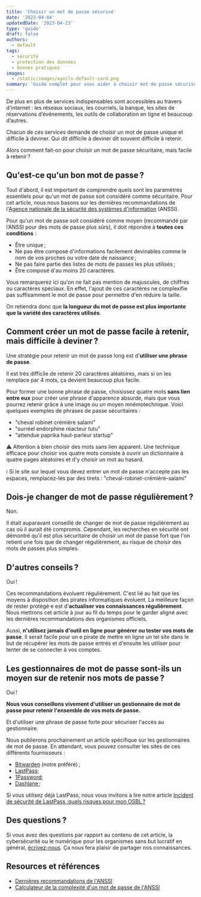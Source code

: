 ```yaml
---
title: 'Choisir un mot de passe sécurisé'
date: '2023-04-04'
updatedDate: '2023-04-23'
type: 'guide'
draft: false
authors:
  - default
tags:
  - sécurité
  - protection des données
  - bonnes pratiques
images:
  - /static/images/aynils-default-card.png
summary: 'Guide complet pour vous aider à choisir mot de passe sécurisé.'
---
```


De plus en plus de services indispensables sont accessibles au travers d'internet : les réseaux sociaux, les courriels, la banque, les sites de réservations d’événements, les outils de collaboration en ligne et beaucoup d’autres.

Chacun de ces services demande de choisir un mot de passe unique et difficile à deviner. Qui dit difficile à deviner dit souvent difficile à retenir.

Alors comment fait-on pour choisir un mot de passe sécuritaire, mais facile à retenir ?

## <TOCInline toc={props.toc} toHeading={3} asDisclosure={true} />

## Qu'est-ce qu'un bon mot de passe ?

Tout d'abord, il est important de comprendre quels sont les paramètres essentiels pour qu'un mot de passe soit considéré comme sécuritaire.
Pour cet article, nous nous basons sur les dernières recommandations de l'[Agence nationale de la sécurité des systèmes d'information](https://www.ssi.gouv.fr/) (ANSSI).

Pour qu'un mot de passe soit considéré comme moyen (recommandé par l’ANSSI pour des mots de passe plus sûrs), il doit répondre à **toutes ces conditions** :

- Être unique ;
- Ne pas être composé d'informations facilement devinables comme le nom de vos proches ou votre date de naissance ;
- Ne pas faire partie des listes de mots de passes les plus utilisés ;
- Être composé d'au moins 20 caractères.

Vous remarquerez ici qu'on ne fait pas mention de majuscules, de chiffres ou caractères spéciaux. En effet, l'ajout de ces caractères ne complexifie pas suffisamment le mot de passe pour permettre d'en réduire la taille.

On retiendra donc que **la longueur du mot de passe est plus importante que la variété des caractères utilisés**.

## Comment créer un mot de passe facile à retenir, mais difficile à deviner ?

Une stratégie pour retenir un mot de passe long est d'**utiliser une phrase de passe**.

Il est très difficile de retenir 20 caractères aléatoires, mais si on les remplace par 4 mots, ça devient beaucoup plus facile.

Pour former une bonne phrase de passe, choisissez quatre mots **sans lien entre eux** pour créer une phrase d'apparence absurde, mais que vous pourrez retenir grâce à une image ou un moyen mnémotechnique.
Voici quelques exemples de phrases de passe sécuritaires :

- "cheval robinet crémière salami"
- "surréel endorphine réacteur tutu"
- "attendue paprika haut-parleur startup"

⚠️ Attention à bien choisir des mots sans lien apparent. Une technique efficace pour choisir vos quatre mots consiste à ouvrir un dictionnaire à quatre pages aléatoires et d'y choisir un mot au hasard.

ℹ️ Si le site sur lequel vous devez entrer un mot de passe n'accepte pas les espaces, remplacez-les par des tirets : "cheval-robinet-crémière-salami"

## Dois-je changer de mot de passe régulièrement ?

Non.

Il était auparavant conseillé de changer de mot de passe régulièrement au cas où il aurait été compromis. Cependant, les recherches en sécurité ont démontré qu'il est plus sécuritaire de choisir un mot de passe fort que l'on retient une fois que de changer régulièrement, au risque de choisir des mots de passes plus simples.

## D'autres conseils ?

Oui !

Ces recommandations évoluent régulièrement. C'est lié au fait que les moyens à disposition des pirates informatiques évoluent.
La meilleure façon de rester protégé·e est d'**actualiser vos connaissances régulièrement**.
Nous mettrons cet article à jour au fil du temps pour le garder aligné avec les dernières recommandations des organismes officiels.

Aussi, **n'utilisez jamais d'outil en ligne pour générer ou tester vos mots de passe**. Il serait facile pour un·e pirate de mettre en ligne un tel site dans le but de récupérer les mots de passe entrés et d'ensuite les utiliser pour tenter de se connecter à vos comptes.

## Les gestionnaires de mot de passe sont-ils un moyen sur de retenir nos mots de passe ?

Oui !

**Nous vous conseillons vivement d'utiliser un gestionnaire de mot de passe pour retenir l'ensemble de vos mots de passe.**

Et d'utiliser une phrase de passe forte pour sécuriser l'accès au gestionnaire.

Nous publierons prochainement un article spécifique sur les gestionnaires de mot de passe. En attendant, vous pouvez consulter les sites de ces différents fournisseurs :

- [Bitwarden](https://bitwarden.com/) (notre préféré) ;
- [LastPass](https://lastpass.com/);
- [1Password](https://1password.com/fr);
- [Dashlane ](https://www.dashlane.com/);

Si vous utilisez déjà LastPass, nous vous invitons à lire notre article [Incident de sécurité de LastPass :quels risques pour mon OSBL ?](https://aynils.ca/fr/information/incident-de-securite-lastpass-quels-risques-que-faire/)

## Des questions ?

Si vous avez des questions par rapport au contenu de cet article, la cybersécurité ou le numérique pour les organismes sans but lucratif en général, [écrivez-nous](https://aynils.ca/fr/contact/). Ça nous fera plaisir de partager nos connaissances.

## Resources et références

- [Dernières recommandations de l'ANSSI](https://www.ssi.gouv.fr/uploads/2021/10/anssi-guide-authentification_multifacteur_et_mots_de_passe.pdf)
- [Calculateur de la complexité d'un mot de passe de l'ANSSI](https://www.ssi.gouv.fr/administration/precautions-elementaires/calculer-la-force-dun-mot-de-passe/)

